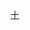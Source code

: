 {{Navbox
| name   = 中国化学会第十五届理事会
| title  = [[中國化學會 (中華民國)|中国化学会]]第十五届理事会
| above  = 1948年
| bodyclass = hlist
| group1 = 理事长
| list1  = [[吴承洛]]
| group2 = 总干事
| list2  = [[高济宇]]
| group3 = 监事
| list3  = 
* [[王星拱]]
* [[王璡 (化學家)|王　琎]]
* [[丁绪贤]]
* [[侯德榜]]
* [[陈裕光]]
* [[鄭貞文]]
* [[吴宪|吴　宪]]
| group4 = 常务理事
| list4  = 
* [[吴承洛]]
* [[吴学周]]
* [[戴安邦]]
* [[曾昭抡]]
* [[高济宇]]
* [[李方訓]]
* [[汤腾汉]]
| group5 = 理事
| list5  = 
| group6 = 
| list6  = 
}}<noinclude>
{{collapsible option}}
[[Category:中国化学会模板|十]]
</noinclude>